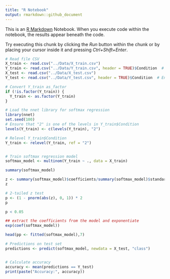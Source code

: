 ```yaml
---
title: "R Notebook"
output: rmarkdown::github_document
---
```


This is an [R Markdown](http://rmarkdown.rstudio.com) Notebook. When you execute code within the notebook, the results appear beneath the code. 

Try executing this chunk by clicking the *Run* button within the chunk or by placing your cursor inside it and pressing *Ctrl+Shift+Enter*. 

```r
# Read file CSV
X_train <- read.csv("../Data/X_train.csv")
Y_train <- read.csv("../Data/Y_train.csv", header = TRUE)$Condition  # Ensure Y_train is read as a vector
X_test <- read.csv("../Data/X_test.csv")
Y_test <- read.csv("../Data/Y_test.csv", header = TRUE)$Condition  # Ensure Y_test is read as a vector

# Convert Y_train as_factor
if (!is.factor(Y_train)) {
  Y_train <- as.factor(Y_train)
}
```

```r
# Load the nnet library for softmax regression
library(nnet)
set.seed(100)
# Ensure that "2" is one of the levels in Y_train$Condition
levels(Y_train) <- c(levels(Y_train), "2")

# Relevel Y_train$Condition
Y_train <- relevel(Y_train, ref = "2")


# Train softmax regression model
softmax_model <- multinom(Y_train ~ ., data = X_train)

```

```r

summary(softmax_model)

```

```r
z <- summary(softmax_model)$coefficients/summary(softmax_model)$standard.errors
z
```

```r
# 2-tailed z test
p <- (1 - pnorm(abs(z), 0, 1)) * 2
p
```
```r
p < 0.05
```
```r
## extract the coefficients from the model and exponentiate
exp(coef(softmax_model))
```

```r

head(pp <- fitted(softmax_model),7)

```

```r


# Predictions on test set
predictions <- predict(softmax_model, newdata = X_test, "class")


# Calculate accuracy
accuracy <- mean(predictions == Y_test)
print(paste("Accuracy:", accuracy))
```

